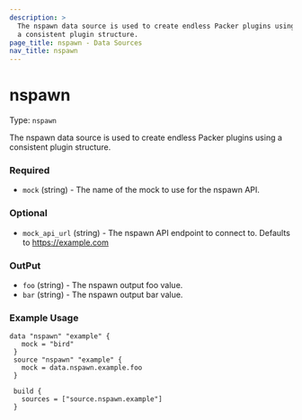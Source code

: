 ```yaml
---
description: >
  The nspawn data source is used to create endless Packer plugins using
  a consistent plugin structure.
page_title: nspawn - Data Sources
nav_title: nspawn
---
```


# nspawn

Type: `nspawn`

<!--
  Include a short description about the data source. This is a good place
  to call out what the data source does, and any requirements for the given
  data source environment. See https://www.packer.io/docs/datasources/amazon-ami
-->

The nspawn data source is used to create endless Packer plugins using
a consistent plugin structure.


<!-- Data source Configuration Fields -->

### Required

- `mock` (string) - The name of the mock to use for the nspawn API.


<!--
  Optional Configuration Fields

  Configuration options that are not required or have reasonable defaults
  should be listed under the optionals section. Defaults values should be
  noted in the description of the field
-->

### Optional

- `mock_api_url` (string) - The nspawn API endpoint to connect to.
  Defaults to https://example.com



<!--
  A basic example on the usage of the data source. Multiple examples
  can be provided to highlight various build configurations.

-->

### OutPut

- `foo` (string) - The nspawn output foo value.
- `bar` (string) - The nspawn output bar value.

<!--
  A basic example on the usage of the data source. Multiple examples
  can be provided to highlight various build configurations.

-->

### Example Usage


```hcl
data "nspawn" "example" {
   mock = "bird"
 }
 source "nspawn" "example" {
   mock = data.nspawn.example.foo
 }

 build {
   sources = ["source.nspawn.example"]
 }
```


